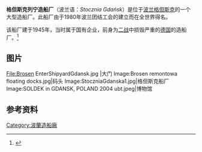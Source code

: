 {{Infobox company
| name             = 格但斯克造船厂<br/>Stocznia Gdańsk S.A.
| logo             = <!-- 檔案不存在 [[File:Gdańsk_shipyard_logo.svg|100px]] ，可從英文維基百科取得 -->
| type             = [[合伙企业|合伙企业]]
| genre            =
| foundation       = 1945
| founder          =
| location_city    = [[格但斯克|格但斯克]]
| location_country = [[波兰|波兰]]
| location         =
| locations        =
| area_served      =
| key_people       = Andrzej Stokłosa<small>主席</small>
| industry         = [[造船业|造船业]]
| products         =
| services         =
| market cap       =
| revenue          =
| operating_income =
| net_income       =
| assets           =
| equity           =
| owner            =
| num_employees    =
| parent           = 格但斯克造船厂集团 （75%）
| divisions        =
| subsid           =
| homepage         = [http://www.gdanskshipyard.pl www.gdanskshipyard.pl]
| footnotes        =
| intl             =
}}

'''格但斯克列宁造船厂'''（波兰语：''Stocznia Gdańsk''）是位于[[波兰|波兰]][[格但斯克|格但斯克]]的一个大型造船厂。此船厂由于1980年波兰团结工会的建立而在全世界得名。

该船厂建于1945年，当时属于国有企业，前身为[[二战|二战]]中损毁严重的[[德国|德国]]的造船厂。<ref name=history>{{cite web| url=http://www.stocznia.gda.pl/En/history.htm| title=History of the Stocznia Gdańsk S.A.| publisher=Stocznia Gdańsk S.A.| accessdate=3 August 2008| archiveurl=https://web.archive.org/web/20080516235624/http://www.stocznia.gda.pl/En/history.htm| archivedate=2008年5月16日| deadurl=yes}}</ref>

==图片==
<gallery>
File:Brosen EnterShipyardGdansk.jpg |大门
Image:Brosen remontowa floating docks.jpg|码头
Image:StoczniaGdanska1.jpg|格但斯克船厂
Image:SOLDEK in GDANSK, POLAND 2004 ubt.jpeg|博物馆</gallery>

{{Coord|54.37623|N|18.64877|E|region:PL_type:landmark|display=title}}

==参考资料==
<references/>

[[Category:波蘭造船廠|Category:波蘭造船廠]]